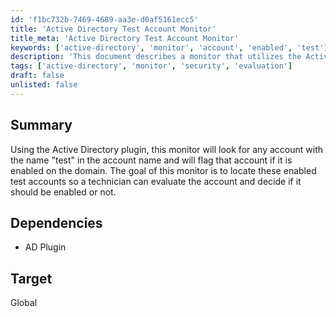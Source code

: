 ```yaml
---
id: 'f1bc732b-7469-4689-aa3e-d0af5161ecc5'
title: 'Active Directory Test Account Monitor'
title_meta: 'Active Directory Test Account Monitor'
keywords: ['active-directory', 'monitor', 'account', 'enabled', 'test']
description: 'This document describes a monitor that utilizes the Active Directory plugin to identify any enabled accounts with the name "test" on the domain. The purpose is to help technicians evaluate these accounts for potential security risks.'
tags: ['active-directory', 'monitor', 'security', 'evaluation']
draft: false
unlisted: false
---
```

## Summary

Using the Active Directory plugin, this monitor will look for any account with the name "test" in the account name and will flag that account if it is enabled on the domain. The goal of this monitor is to locate these enabled test accounts so a technician can evaluate the account and decide if it should be enabled or not.

## Dependencies

- AD Plugin

## Target

Global














